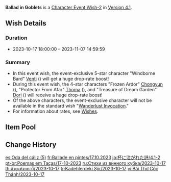{{Wish
|name              = Ballad in Goblets 2023-10-17
|image             = Ballad in Goblets 2023-10-17.png
|type              = Character Event
|type2             = Character Event-2
|duration          = event
|time_start        = 2023-10-17 18:00:00
|time_end          = 2023-11-07 14:59:59
|link              = https://genshin.hoyoverse.com/en/news/detail/113289
|preceding         = Decree of the Deeps/2023-09-27
|preceding2        = Moment of Bloom/2023-09-27
|succeeding        = Chanson of Many Waters/2023-11-08 
|succeeding2       = Immaculate Pulse/2023-11-08 
|alongside         = Tempestuous Destiny/2023-10-17
|alongside2        = Epitome Invocation/2023-10-17
|previous          = Ballad in Goblets/2022-09-28
|next              = Ballad in Goblets/2025-04-15
}}
'''Ballad in Goblets''' is a [[Character Event Wish-2]] in [[Version 4.1]].

==Wish Details==
===Duration===
* 2023-10-17 18:00:00 &ndash; 2023-11-07 14:59:59

===Summary===
* In this event wish, the event-exclusive 5-star character "Windborne Bard" [[Venti]] ({{Anemo}}) will get a huge drop-rate boost!
* During this event wish, the 4-star characters "Frozen Ardor" [[Chongyun]] ({{Cryo}}), "Protector From Afar" [[Thoma]] ({{Pyro}}), and "Treasure of Dream Garden" [[Dori]] ({{Electro}}) will receive a huge drop-rate boost!
* Of the above characters, the event-exclusive character will not be available in the standard wish "[[Wanderlust Invocation]]."
* For information about rates, see [[Wish]]es.

==Item Pool==
{{Wish Pool
|character_5_F = Venti
|character_4_F = Chongyun; Thoma; Dori
|character_5   = Dehya; Diluc; Jean; Keqing; Mona; Qiqi; Tighnari
|character_4   = Barbara; Beidou; Bennett; Candace; Collei; Diona; Faruzan; Fischl; Freminet; Gorou; Kaveh; Kirara; Kujou Sara; Kuki Shinobu; Layla; Lynette; Mika; Ningguang; Noelle; Razor; Rosaria; Sayu; Shikanoin Heizou; Sucrose; Xiangling; Xingqiu; Xinyan; Yanfei; Yaoyao; Yun Jin
|weapon_4      = Dragon's Bane; Eye of Perception; Favonius Codex; Favonius Greatsword; Favonius Lance; Favonius Sword; Favonius Warbow; Lion's Roar; Rainslasher; Rust; Sacrificial Bow; Sacrificial Fragments; Sacrificial Greatsword; Sacrificial Sword; The Bell; The Flute; The Stringless; The Widsith
|weapon_3      = Black Tassel; Bloodtainted Greatsword; Cool Steel; Debate Club; Emerald Orb; Ferrous Shadow; Harbinger of Dawn; Magic Guide; Raven Bow; Sharpshooter's Oath; Skyrider Sword; Slingshot; Thrilling Tales of Dragon Slayers
}}

==Change History==
{{Change History|4.1}}

[[es:Oda del cáliz (5)]]
[[fr:Ballade en pintes/17.10.2023]]
[[ja:杯に注がれた詩/4.1-2]]
[[pt-br:Poemas em Taças/17-10-2023]]
[[ru:Стихи из винного кубка/2023-10-17]]
[[th:ถ้วยแห่งบทกวี/2023-10-17]]
[[tr:Kadehlerdeki Şiir/2023-10-17]]
[[vi:Bài Thơ Cốc Thánh/2023-10-17]]